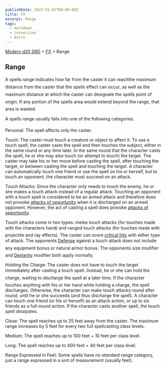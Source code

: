 ```yaml
---
publishDate: 2023-01-02T00:00:00Z
title: FX
excerpt: Range
tags:
  - markdown
  - conversion
  - Astro
---
```


[Modern d20 SRD](/#modernD20) > [FX](modern-d20-srd-fx-index) > Range

## Range

A spells range indicates how far from the caster it can reachthe maximum distance from the caster that the spells effect can occur, as well as the maximum distance at which the caster can designate the spells point of origin. If any portion of the spells area would extend beyond the range, that area is wasted.

A spells range usually falls into one of the following categories.

Personal: The spell affects only the caster.

Touch: The caster must touch a creature or object to affect it. To use a touch spell, the caster casts the spell and then touches the subject, either in the same round or any time later. In the same round that the character casts the spell, he or she may also touch (or attempt to touch) the target. The caster may take his or her move before casting the spell, after touching the target, or between casting the spell and touching the target. A character can automatically touch one friend or use the spell on his or herself, but to touch an opponent, the character must succeed on an attack.

Touch Attacks: Since the character only needs to touch the enemy, he or she makes a touch attack instead of a regular attack. Touching an opponent with a touch spell is considered to be an armed attack and therefore does not provoke [attacks of opportunity](modern-d20-srd-combat-attacks-of-opportunity) when it is discharged on an armed opponent. However, the act of casting a spell does provoke [attacks of opportunity](modern-d20-srd-combat-attacks-of-opportunity).

Touch attacks come in two types: melee touch attacks (for touches made with the characters hand) and ranged touch attacks (for touches made with projectile and ray effects). The caster can score [critical hits](modern-d20-srd-combat-critical-hits) with either type of attack. The opponents [Defense](modern-d20-srd-combat-defense) against a touch attack does not include any equipment bonus or natural armor bonus. The opponents size modifier and [Dexterity](modern-d20-srd-basics-ability-scores) modifier both apply normally.

Holding the Charge: The caster does not have to touch the target immediately after casting a touch spell. Instead, he or she can hold the charge, waiting to discharge the spell at a later time. If the character touches anything with his or her hand while holding a charge, the spell discharges. Otherwise, the character can make touch attacks round after round, until he or she succeeds (and thus discharge the spell). A character can touch one friend (or his or herself) as an attack action, or up to six friends as a full-round action. If the character casts another spell, the touch spell dissipates.

Close: The spell reaches up to 25 feet away from the caster. The maximum range increases by 5 feet for every two full spellcasting class levels.

Medium: The spell reaches up to 100 feet + 10 feet per class level.

Long: The spell reaches up to 400 feet + 40 feet per class level.

Range Expressed in Feet: Some spells have no standard range category, just a range expressed in a unit of measurement (usually feet).
